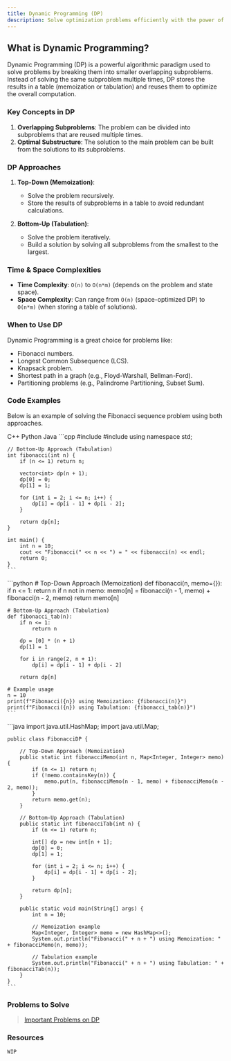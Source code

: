 ```yaml
---
title: Dynamic Programming (DP)
description: Solve optimization problems efficiently with the power of overlapping subproblems and optimal substructure.
---
```


## What is Dynamic Programming?

Dynamic Programming (DP) is a powerful algorithmic paradigm used to solve problems by breaking them into smaller overlapping subproblems. Instead of solving the same subproblem multiple times, DP stores the results in a table (memoization or tabulation) and reuses them to optimize the overall computation.

### Key Concepts in DP

1. **Overlapping Subproblems**: The problem can be divided into subproblems that are reused multiple times.
2. **Optimal Substructure**: The solution to the main problem can be built from the solutions to its subproblems.

### DP Approaches

1. **Top-Down (Memoization)**:
   - Solve the problem recursively.
   - Store the results of subproblems in a table to avoid redundant calculations.

2. **Bottom-Up (Tabulation)**:
   - Solve the problem iteratively.
   - Build a solution by solving all subproblems from the smallest to the largest.

### Time & Space Complexities

- **Time Complexity**: `O(n)` to `O(n*m)` (depends on the problem and state space).
- **Space Complexity**: Can range from `O(n)` (space-optimized DP) to `O(n*m)` (when storing a table of solutions).

### When to Use DP

Dynamic Programming is a great choice for problems like:

- Fibonacci numbers.
- Longest Common Subsequence (LCS).
- Knapsack problem.
- Shortest path in a graph (e.g., Floyd-Warshall, Bellman-Ford).
- Partitioning problems (e.g., Palindrome Partitioning, Subset Sum).

### Code Examples

Below is an example of solving the Fibonacci sequence problem using both approaches.

<Tabs defaultValue="python" className="pt-5 pb-1">
  <TabsList>
    <TabsTrigger value="cpp">C++</TabsTrigger>
    <TabsTrigger value="python">Python</TabsTrigger>
    <TabsTrigger value="java">Java</TabsTrigger>
  </TabsList>

  <TabsContent value="cpp">
    ```cpp
    #include <iostream>
    #include <vector>
    using namespace std;

    // Bottom-Up Approach (Tabulation)
    int fibonacci(int n) {
        if (n <= 1) return n;
        
        vector<int> dp(n + 1);
        dp[0] = 0;
        dp[1] = 1;

        for (int i = 2; i <= n; i++) {
            dp[i] = dp[i - 1] + dp[i - 2];
        }

        return dp[n];
    }

    int main() {
        int n = 10;
        cout << "Fibonacci(" << n << ") = " << fibonacci(n) << endl;
        return 0;
    }
    ```
  </TabsContent>

  <TabsContent value="python">
    ```python
    # Top-Down Approach (Memoization)
    def fibonacci(n, memo={}):
        if n <= 1:
            return n
        if n not in memo:
            memo[n] = fibonacci(n - 1, memo) + fibonacci(n - 2, memo)
        return memo[n]

    # Bottom-Up Approach (Tabulation)
    def fibonacci_tab(n):
        if n <= 1:
            return n

        dp = [0] * (n + 1)
        dp[1] = 1

        for i in range(2, n + 1):
            dp[i] = dp[i - 1] + dp[i - 2]

        return dp[n]

    # Example usage
    n = 10
    print(f"Fibonacci({n}) using Memoization: {fibonacci(n)}")
    print(f"Fibonacci({n}) using Tabulation: {fibonacci_tab(n)}")
    ```
  </TabsContent>

  <TabsContent value="java">
    ```java
    import java.util.HashMap;
    import java.util.Map;

    public class FibonacciDP {

        // Top-Down Approach (Memoization)
        public static int fibonacciMemo(int n, Map<Integer, Integer> memo) {
            if (n <= 1) return n;
            if (!memo.containsKey(n)) {
                memo.put(n, fibonacciMemo(n - 1, memo) + fibonacciMemo(n - 2, memo));
            }
            return memo.get(n);
        }

        // Bottom-Up Approach (Tabulation)
        public static int fibonacciTab(int n) {
            if (n <= 1) return n;

            int[] dp = new int[n + 1];
            dp[0] = 0;
            dp[1] = 1;

            for (int i = 2; i <= n; i++) {
                dp[i] = dp[i - 1] + dp[i - 2];
            }

            return dp[n];
        }

        public static void main(String[] args) {
            int n = 10;

            // Memoization example
            Map<Integer, Integer> memo = new HashMap<>();
            System.out.println("Fibonacci(" + n + ") using Memoization: " + fibonacciMemo(n, memo));

            // Tabulation example
            System.out.println("Fibonacci(" + n + ") using Tabulation: " + fibonacciTab(n));
        }
    }
    ```
  </TabsContent>
</Tabs>

### Problems to Solve

> [Important Problems on DP](https://leetcode.com/problem-list/aknlm6br/)

### Resources

`WIP`